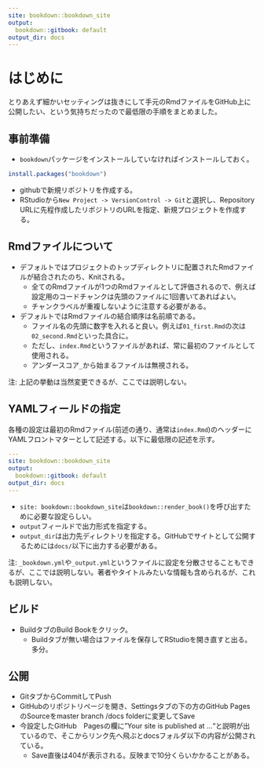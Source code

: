 ```yaml
---
site: bookdown::bookdown_site
output:
  bookdown::gitbook: default
output_dir: docs
---
```


# はじめに

とりあえず細かいセッティングは抜きにして手元のRmdファイルをGitHub上に公開したい、という気持ちだったので最低限の手順をまとめました。

## 事前準備

- `bookdown`パッケージをインストールしていなければインストールしておく。

```r
install.packages("bookdown")
```

- githubで新規リポジトリを作成する。
- RStudioから`New Project -> VersionControl -> Git`と選択し、Repository URLに先程作成したリポジトリのURLを指定、新規プロジェクトを作成する。


## Rmdファイルについて

- デフォルトではプロジェクトのトップディレクトリに配置されたRmdファイルが結合されたのち、Knitされる。
    - 全てのRmdファイルが1つのRmdファイルとして評価されるので、例えば設定用のコードチャンクは先頭のファイルに1回書いてあればよい。
    - チャンクラベルが重複しないように注意する必要がある。
- デフォルトではRmdファイルの結合順序は名前順である。
    - ファイル名の先頭に数字を入れると良い。例えば`01_first.Rmd`の次は`02_second.Rmd`といった具合に。
    - ただし、`index.Rmd`というファイルがあれば、常に最初のファイルとして使用される。
    - アンダースコア`_`から始まるファイルは無視される。
    
注: 上記の挙動は当然変更できるが、ここでは説明しない。

## YAMLフィールドの指定

各種の設定は最初のRmdファイル(前述の通り、通常は`index.Rmd`)のヘッダーにYAMLフロントマターとして記述する。以下に最低限の記述を示す。

```yml
---
site: bookdown::bookdown_site
output:
  bookdown::gitbook: default
output_dir: docs
---
```

- `site: bookdown::bookdown_site`は`bookdown::render_book()`を呼び出すために必要な設定らしい。
- `output`フィールドで出力形式を指定する。
- `output_dir`は出力先ディレクトリを指定する。GitHubでサイトとして公開するためには`docs/`以下に出力する必要がある。

注: `_bookdown.yml`や`_output.yml`というファイルに設定を分散させることもできるが、ここでは説明しない。著者やタイトルみたいな情報も含められるが、これも説明しない。

## ビルド

- BuildタブのBuild Bookをクリック。
    - Buildタブが無い場合はファイルを保存してRStudioを開き直すと出る。多分。
    
## 公開

- GitタブからCommitしてPush
- GitHubのリポジトリページを開き、Settingsタブの下の方のGitHub PagesのSourceをmaster branch /docs folderに変更してSave
- 今設定したGitHub　Pagesの欄に"Your site is published at ..."と説明が出ているので、そこからリンク先へ飛ぶとdocsフォルダ以下の内容が公開されている。
    - Save直後は404が表示される。反映まで10分くらいかかることがある。